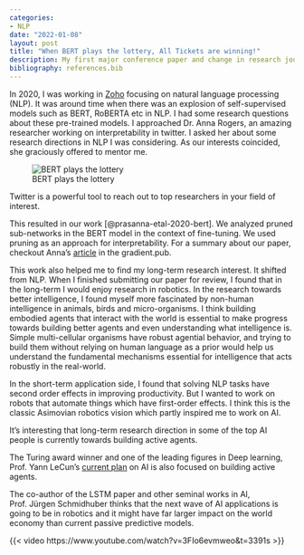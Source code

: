 ```yaml
---
categories:
- NLP
date: "2022-01-08"
layout: post
title: "When BERT plays the lottery, All Tickets are winning!"
description: My first major conference paper and change in research journey towards robotics!
bibliography: references.bib
---
```



In 2020, I was working in [Zoho](zoho.com) focusing on natural language processing (NLP). It was around time when there was an explosion of self-supervised models such as BERT, RoBERTA etc in NLP. I had some research questions about these pre-trained models. I approached Dr. Anna Rogers, an amazing researcher working on interpretability in twitter. I asked her about some research directions in NLP I was considering. As our interests coincided, she graciously offered to mentor me.

![BERT plays the lottery](bert-lottery.webp){fig-alt="A cartoon of BERT sesame street along with a bandit machine."}

:::{.callout-tip}
Twitter is a powerful tool to reach out to top researchers in your field of interest.
:::

This resulted in our work [@prasanna-etal-2020-bert]. We analyzed pruned sub-networks in the BERT model in the context of fine-tuning. We used pruning as an approach for interpretability. For a summary about our paper, checkout Anna's [article](https://thegradient.pub/when-bert-plays-the-lottery-all-tickets-are-winning/) in the gradient.pub.

This work also helped me to find my long-term research interest. It shifted from NLP. When I finished submitting our paper for review, I found that in the long-term I would enjoy research in robotics. In the research towards better intelligence, I found myself more fascinated by non-human intelligence in animals, birds and micro-organisms. I think building embodied agents that interact with the world is essential to make progress towards building better agents and even understanding what intelligence is. Simple multi-cellular organisms have robust agential behavior, and trying to build them without relying on human language as a prior would help us understand the fundamental mechanisms essential for intelligence that acts robustly in the real-world. 

In the short-term application side, I found that solving NLP tasks have second order effects in improving productivity. But I wanted to work on robots that automate things which have first-order effects. I think this is the classic Asimovian robotics vision which partly inspired me to work on AI.

It's interesting that long-term research direction in some of the top AI people is currently towards building active agents.

The Turing award winner and one of the leading figures in Deep learning, Prof. Yann LeCun's [current plan](https://ai.facebook.com/blog/yann-lecun-advances-in-ai-research/) on AI is also focused on building active agents.

The co-author of the LSTM paper and other seminal works in AI, Prof. Jürgen Schmidhuber thinks that the next wave of AI applications is going to be in robotics and it might have far larger impact on the world economy than current passive predictive models. 

{{< video https://www.youtube.com/watch?v=3FIo6evmweo&t=3391s >}}